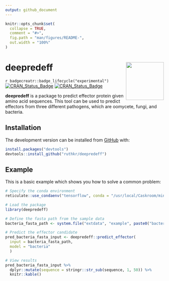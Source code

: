 ```yaml
---
output: github_document
---
```


<!-- README.md is generated from README.Rmd. Please edit that file -->

```r
knitr::opts_chunk$set(
  collapse = TRUE,
  comment = "#>",
  fig.path = "man/figures/README-",
  out.width = "100%"
)
```

# deepredeff <img src="man/figures/logo.png" align="right" width="120" />

<!-- badges: start -->
`r badgecreatr::badge_lifecycle("experimental")`
[![CRAN_Status_Badge](https://www.r-pkg.org/badges/version/deepredeff)](https://cran.r-project.org/package=deepredeff)
[![CRAN_Status_Badge](https://github.com/ruthkr/deepredeff/workflows/pkgdown/badge.svg)](https://ruthkr.github.io/deepredeff/)
<!-- badges: end -->

**deepredeff** is a package to predict effector protein given amino acid sequences. This tool can be used to predict effectors from three different pathogens, which are oomycete, fungi, and bacteria.  


## Installation

The development version can be installed from [GitHub](https://github.com/) with:

``` r
install.packages("devtools")
devtools::install_github("ruthkr/deepredeff")
```
## Example

This is a basic example which shows you how to solve a common problem:

```r
# Specify the conda environment 
reticulate::use_condaenv("tensorflow", conda = "/usr/local/Caskroom/miniconda/base/bin/conda")

# Load the package
library(deepredeff)

# Define the fasta path from the sample data
bacteria_fasta_path <- system.file("extdata", "example", paste0("bacteria_sample", ".fasta"), package = "deepredeff")

# Predict the effector candidate 
pred_bacteria_fasta_input <- deepredeff::predict_effector(
  input = bacteria_fasta_path,
  model = "bacteria"
  )

# View results
pred_bacteria_fasta_input %>% 
  dplyr::mutate(sequence = stringr::str_sub(sequence, 1, 50)) %>% 
  knitr::kable()
```
